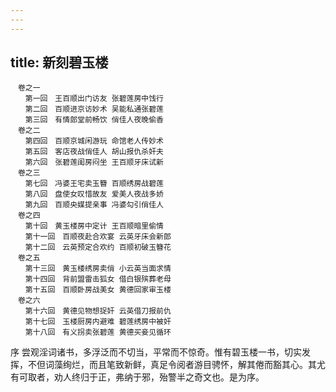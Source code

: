 ```yaml
---
---
---
```

title: 新刻碧玉楼
---


```
　卷之一
　　第一回　王百顺出门访友 张碧莲房中饯行
　　第二回　百顺进京访妙术 吴能私通张碧莲
　　第三回　有情郎堂前畅饮 俏佳人夜晚偷香
　卷之二
　　第四回　百顺京城闲游玩 命馆老人传妙术
　　第五回　客店夜战俏佳人 胡山报仇杀奸夫
　　第六回　张碧莲闺房闷坐 王百顺牙床试新
　卷之三
　　第七回　冯婆王宅卖玉簪 百顺绣房战碧莲
　　第八回　盘使女叹惜故友 爱美人夜战多娇
　　第九回　百顺央媒提亲事 冯婆勾引俏佳人
　卷之四
　　第十回　黄玉楼房中定计 王百顺暗里偷情
　　第十一回　百顺夜赴合欢宴 云英牙床会新郎
　　第十二回　云英预定合欢约 百顺初破玉簪花
　卷之五
　　第十三回　黄玉楼绣房卖俏 小云英当面求情
　　第十四回　背前盟雷击狐女 借白银殡葬老母
　　第十五回　百顺卧房战美女 黄德回家审玉楼
　卷之六
　　第十六回　黄德见物想捉奸 云英借刀报前仇
　　第十七回　玉楼厨房内避难 碧莲绣房中被奸
　　第十八回　有义拐卖张碧莲 黄德买妾见循环
```


序
尝观淫词诸书，多浮泛而不切当，平常而不惊奇。惟有碧玉楼一书，切实发挥，不但词藻绚烂，而且笔致新鲜，真足令阅者游目骋怀，解其倦而豁其心。其尤有可取者，劝人终归于正，弗纳于邪，殆警半之奇文也。是为序。